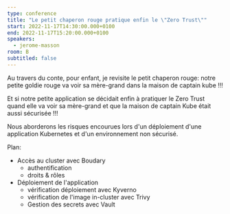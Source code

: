 ```yaml
---
type: conference
title: "Le petit chaperon rouge pratique enfin le \"Zero Trust\""
start: 2022-11-17T14:30:00.000+0100
end: 2022-11-17T15:20:00.000+0100
speakers:
  - jerome-masson
room: B
subtitled: false
---
```


Au travers du conte, pour enfant, je revisite le petit chaperon rouge: notre petite goldie rouge va voir sa mère-grand dans la maison de captain kube !!!

Et si notre petite application se décidait enfin à pratiquer le Zero Trust quand elle va voir sa mère-grand et que la maison de captain Kube était aussi sécurisée !!!

Nous aborderons les risques encourues lors d'un déploiement d'une application Kubernetes et d'un environnement non sécurisé.

Plan:

- Accès au cluster avec Boudary
  - authentification
  - droits & rôles
- Déploiement de l'application
  - vérification déploiement avec Kyverno
  - vérification de l'image in-cluster avec Trivy
  - Gestion des secrets avec Vault
